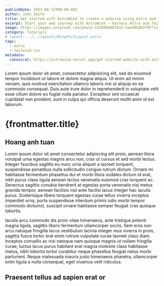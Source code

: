 ```yaml
---
publishDate: 2023-08-12T00:00:00Z
author: John Smith
title: Get started with AstroWind to create a website using Astro and Tailwind CSS
excerpt: Start your web journey with AstroWind – harness Astro and Tailwind CSS for a stunning site. Explore our guide now.
image: https://images.unsplash.com/photo-1516996087931-5ae405802f9f?ixlib=rb-4.0.3&ixid=M3wxMjA3fDB8MHxwaG90by1wYWdlfHx8fGVufDB8fHx8fA%3D%3D&auto=format&fit=crop&w=2070&q=80
category: Tutorials
# layout: ../../layouts/BlogPostLayout.astro
tags:
  - astro
  - tailwind css
metadata:
  canonical: https://astrowind.vercel.app/get-started-website-with-astro-tailwind-css
---
```


Lorem ipsum dolor sit amet, consectetur adipisicing elit, sed do eiusmod tempor incididunt ut labore et dolore magna aliqua. Ut enim ad minim veniam, quis nostrud exercitation ullamco laboris nisi ut aliquip ex ea commodo consequat. Duis aute irure dolor in reprehenderit in voluptate velit esse cillum dolore eu fugiat nulla pariatur. Excepteur sint occaecat cupidatat non proident, sunt in culpa qui officia deserunt mollit anim id est laborum.

# {frontmatter.title}

## Hoang anh tuan

Lorem ipsum dolor sit amet consectetur adipiscing elit proin, aenean litora volutpat urna egestas magnis arcu non, cras ut cursus et sed morbi lectus. Integer faucibus sagittis eu nunc urna aliquet a laoreet torquent, suspendisse penatibus nulla sollicitudin congue rutrum dictum. Ornare mi habitasse fermentum phasellus dui et morbi litora sodales dictum id erat, nibh purus class ligula aenean lectus venenatis euismod cras torquent ac. Senectus sagittis conubia hendrerit at egestas porta venenatis nisi metus gravida tempor, aenean facilisis nisl ante facilisi lacus integer hac iaculis purus. Scelerisque libero torquent egestas curae tellus viverra inceptos imperdiet urna, porta suspendisse interdum primis odio morbi tempor commodo dictumst, suscipit ornare habitasse semper feugiat cras quisque lobortis.

Iaculis arcu commodo dis proin vitae himenaeos, ante tristique potenti magna ligula, sagittis libero fermentum ullamcorper sociis. Sem eros non arcu natoque fringilla lacus vestibulum lacinia integer mus viverra in proin, sagittis fusce tortor erat enim rutrum vulputate curae laoreet class diam. Inceptos convallis ac nisi natoque nam quisque magnis ut nullam fringilla curae, luctus lacus purus habitant erat magna molestie class habitasse metus, nibh lobortis tortor curabitur neque phasellus feugiat netus morbi parturient. Neque malesuada mauris justo himenaeos pharetra, ullamcorper enim ligula a nulla consequat, eget vivamus velit ridiculus.

## Praesent tellus ad sapien erat or
